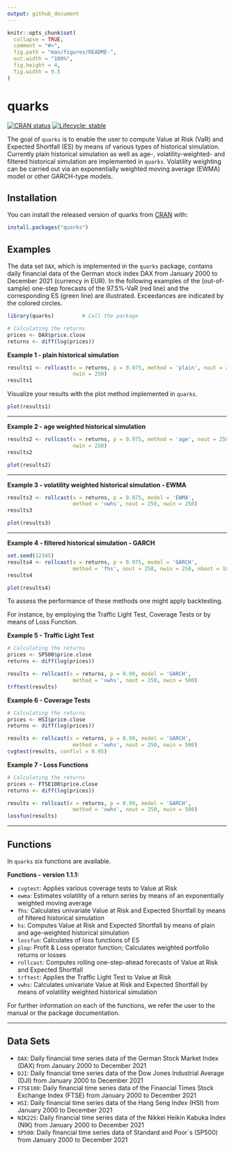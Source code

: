 ```yaml
---
output: github_document
---
```


<!-- README.md is generated from README.Rmd. Please edit that file -->

```r
knitr::opts_chunk$set(
  collapse = TRUE,
  comment = "#>",
  fig.path = "man/figures/README-",
  out.width = "100%",
  fig.height = 4,
  fig.width = 9.5
)
```

# quarks

<!-- badges: start -->
[![CRAN status](https://www.r-pkg.org/badges/version/quarks)](https://CRAN.R-project.org/package=quarks)
[![Lifecycle: stable](https://img.shields.io/badge/lifecycle-stable-brightgreen.svg)](https://lifecycle.r-lib.org/articles/stages.html#stable)
<!-- badges: end -->

The goal of `quarks` is to enable the user to compute Value at Risk (VaR) and Expected Shortfall (ES)
by means of various types of historical simulation. Currently plain historical simulation as well as age-, volatility-weighted- and filtered historical simulation are implemented in `quarks`. Volatility weighting can be carried out via an exponentially weighted moving average (EWMA) model or other GARCH-type models.

## Installation

You can install the released version of quarks from [CRAN](https://CRAN.R-project.org) with:

``` r
install.packages("quarks")
```

## Examples

The data set `DAX`, which is implemented in the `quarks` package, contains daily financial data of the German stock index DAX from January 2000 to December 2021 (currency in EUR). In the following examples of the (out-of-sample) one-step forecasts of the 97.5$\%$-VaR (red line) and the corresponding ES (green line) are illustrated. Exceedances are indicated by the colored circles.


```r
library(quarks)         # Call the package
```

```r
# Calculating the returns
prices <- DAX$price.close
returns <- diff(log(prices))
```

**Example 1 - plain historical simulation**
```r
results1 <- rollcast(x = returns, p = 0.975, method = 'plain', nout = 250,
                     nwin = 250)
results1
```

Visualize your results with the plot method implemented in ```quarks```.

```r
plot(results1)
```

---

**Example 2 - age weighted historical simulation**
```r
results2 <- rollcast(x = returns, p = 0.975, method = 'age', nout = 250,
                     nwin = 250)
results2
```

```r
plot(results2)
```

---

**Example 3 - volatility weighted historical simulation - EWMA**
```r
results3 <- rollcast(x = returns, p = 0.975, model = 'EWMA',
                     method = 'vwhs', nout = 250, nwin = 250)
results3
```

```r
plot(results3)
```

---

**Example 4 - filtered historical simulation - GARCH**
```r
set.seed(12345)
results4 <- rollcast(x = returns, p = 0.975, model = 'GARCH',
                     method = 'fhs', nout = 250, nwin = 250, nboot = 10000)
results4
```

```r
plot(results4)
```

To assess the performance of these methods one might apply backtesting.

For instance, by employing the Traffic Light Test, Coverage Tests or by means of Loss Function.

**Example 5 - Traffic Light Test**
```r
# Calculating the returns
prices <- SP500$price.close
returns <- diff(log(prices))

results <- rollcast(x = returns, p = 0.99, model = 'GARCH',
                     method = 'vwhs', nout = 250, nwin = 500)
trftest(results)
```

**Example 6 - Coverage Tests**
```r
# Calculating the returns
prices <- HSI$price.close
returns <- diff(log(prices))

results <- rollcast(x = returns, p = 0.99, model = 'GARCH',
                     method = 'vwhs', nout = 250, nwin = 500)
cvgtest(results, conflvl = 0.95)
```

**Example 7 - Loss Functions**
```r
# Calculating the returns
prices <- FTSE100$price.close
returns <- diff(log(prices))

results <- rollcast(x = returns, p = 0.99, model = 'GARCH',
                     method = 'vwhs', nout = 250, nwin = 500)
lossfun(results)
```
---

## Functions

In ```quarks``` six functions are available.

**Functions - version 1.1.1:**

* ```cvgtest```: Applies various coverage tests to Value at Risk
* ```ewma```: Estimates volatility of a return series by means of an exponentially weighted moving average
* ```fhs```: Calculates univariate Value at Risk and Expected Shortfall by means of filtered historical simulation
* ```hs```: Computes Value at Risk and Expected Shortfall by means of plain and age-weighted historical simulation
* ```lossfun```: Calculates of loss functions of ES
* ```plop```: Profit & Loss operator function; Calculates weighted portfolio returns or losses
* ```rollcast```: Computes rolling one-step-ahead forecasts of Value at Risk and Expected Shortfall
* ```trftest```: Applies the Traffic Light Test to Value at Risk 
* ```vwhs```: Calculates univariate Value at Risk and Expected Shortfall by means of volatility weighted historical simulation

For further information on each of the functions, we refer the user to the manual or the package documentation.

---

## Data Sets

* ```DAX```: Daily financial time series data of the German Stock Market Index (DAX)
from January 2000 to December 2021
* ```DJI```: Daily financial time series data of the Dow Jones Industrial Average (DJI)
from January 2000 to December 2021
* ```FTSE100```: Daily financial time series data of the Financial Times Stock Exchange Index (FTSE)
from January 2000 to December 2021
* ```HSI```: Daily financial time series data of the Hang Seng Index (HSI)
from January 2000 to December 2021
* ```NIK225```: Daily financial time series data of the Nikkei Heikin Kabuka Index (NIK)
from January 2000 to December 2021
* ```SP500```: Daily financial time series data of Standard and Poor`s (SP500)
from January 2000 to December 2021
